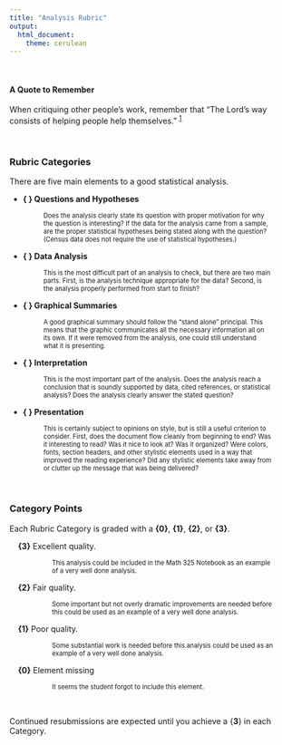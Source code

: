 ```yaml
---
title: "Analysis Rubric"
output: 
  html_document:
    theme: cerulean
---
```


<br />

#### A Quote to Remember

When critiquing other people's work, remember that "The Lord’s way consists of helping people help themselves." <sup>[1](https://www.lds.org/ensign/2015/06/helping-others-in-the-lords-way?lang=eng)</sup> 


<br />


### Rubric Categories

There are five main elements to a good statistical analysis.


* **{ } Questions and Hypotheses**

<div style="padding-left:60px;font-size:.8em;width:80%;">
Does the analysis clearly state its question with proper motivation for why the question is interesting? If the data for the analysis came from a sample, are the proper statistical hypotheses being stated along with the question? (Census data does not require the use of statistical hypotheses.)
</div>

* **{ } Data Analysis**

<div style="padding-left:60px;font-size:.8em;width:80%;">
This is the most difficult part of an analysis to check, but there are two main parts. First, is the analysis technique appropriate for the data? Second, is the analysis properly performed from start to finish?
</div>

* **{ } Graphical Summaries**

<div style="padding-left:60px;font-size:.8em;width:80%;">
A good graphical summary should follow the "stand alone" principal. This means that the graphic communicates all the necessary information all on its own. If it were removed from the analysis, one could still understand what it is presenting.
</div>

* **{ } Interpretation**

<div style="padding-left:60px;font-size:.8em;width:80%;">
This is the most important part of the analysis. Does the analysis reach a conclusion that is soundly supported by data, cited references, or statistical analysis? Does the analysis clearly answer the stated question?
</div>

* **{ } Presentation**

<div style="padding-left:60px;font-size:.8em;width:80%;">
This is certainly subject to opinions on style, but is still a useful criterion to consider. First, does the document flow cleanly from beginning to end? Was it interesting to read? Was it nice to look at? Was it organized? Were colors, fonts, section headers, and other stylistic elements used in a way that improved the reading experience? Did any stylistic elements take away from or clutter up the message that was being delivered?
</div>     

<br />


### Category Points

Each Rubric Category is graded with a **{0}**, **{1}**, **{2}**, or **{3}**. 
  
<div style="padding-left:15px;">

**{3}** Excellent quality.

<div style="padding-left:60px;font-size:.8em;width:80%;">
This analysis could be included in the Math 325 Notebook as an example of a very well done analysis.
</div>

**{2}** Fair quality.

<div style="padding-left:60px;font-size:.8em;width:80%;">
Some important but not overly dramatic improvements are needed before this could be used as an example of a very well done analysis.
</div>

**{1}** Poor quality.

<div style="padding-left:60px;font-size:.8em;width:80%;">
Some substantial work is needed before this analysis could be used as an example of a very well done analysis.
</div>

**{0}** Element missing

<div style="padding-left:60px;font-size:.8em;width:80%;">
It seems the student forgot to include this element.
</div>

</div>

</br>



Continued resubmissions are expected until you achieve a {**3**} in each Category. 

<br/>
